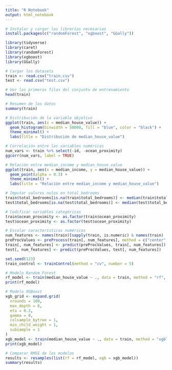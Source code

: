 ```yaml
---
title: "R Notebook"
output: html_notebook
---
```


```r
# Instalar y cargar las librerías necesarias
install.packages(c("randomForest", "xgboost", "GGally"))
```

```r
library(tidyverse)
library(caret)
library(randomForest)
library(xgboost)
library(GGally)
```

```r
# Cargar los datasets
train <- read.csv("train.csv")
test <- read.csv("test.csv")
```

```r
# Ver las primeras filas del conjunto de entrenamiento
head(train)

# Resumen de los datos
summary(train)

# Distribución de la variable objetivo
ggplot(train, aes(x = median_house_value)) +
  geom_histogram(binwidth = 50000, fill = "blue", color = "black") +
  theme_minimal() +
  labs(title = "Distribución de median_house_value")

# Correlación entre las variables numéricas
num_vars <- train %>% select(-id, -ocean_proximity)
ggcorr(num_vars, label = TRUE)

# Relación entre median_income y median_house_value
ggplot(train, aes(x = median_income, y = median_house_value)) +
  geom_point(alpha = 0.3) +
  theme_minimal() +
  labs(title = "Relación entre median_income y median_house_value")
```

```r
# Imputar valores nulos en total_bedrooms
train$total_bedrooms[is.na(train$total_bedrooms)] <- median(train$total_bedrooms, na.rm = TRUE)
test$total_bedrooms[is.na(test$total_bedrooms)] <- median(test$total_bedrooms, na.rm = TRUE)

# Codificar variables categóricas
train$ocean_proximity <- as.factor(train$ocean_proximity)
test$ocean_proximity <- as.factor(test$ocean_proximity)

# Escalar características numéricas
num_features <- names(train)[sapply(train, is.numeric) & names(train) != "median_house_value"]
preProcValues <- preProcess(train[, num_features], method = c("center", "scale"))
train[, num_features] <- predict(preProcValues, train[, num_features])
test[, num_features] <- predict(preProcValues, test[, num_features])
```

```r
set.seed(123)
train_control <- trainControl(method = "cv", number = 5)

# Modelo Random Forest
rf_model <- train(median_house_value ~ ., data = train, method = "rf", trControl = train_control)
print(rf_model)

# Modelo XGBoost
xgb_grid <- expand.grid(
  nrounds = 100,
  max_depth = 6,
  eta = 0.3,
  gamma = 0,
  colsample_bytree = 1,
  min_child_weight = 1,
  subsample = 1
)
xgb_model <- train(median_house_value ~ ., data = train, method = "xgbTree", trControl = train_control, tuneGrid = xgb_grid)
print(xgb_model)

# Comparar RMSE de los modelos
results <- resamples(list(rf = rf_model, xgb = xgb_model))
summary(results)
```





